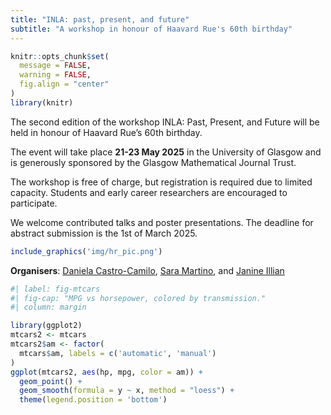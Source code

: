 ```yaml
---
title: "INLA: past, present, and future"
subtitle: "A workshop in honour of Haavard Rue's 60th birthday"
---
```

```r
knitr::opts_chunk$set(
  message = FALSE, 
  warning = FALSE,
  fig.align = "center"
)
library(knitr)
```

The second edition of the workshop INLA: Past, Present, and Future will be held in honour of Haavard Rue's 60th birthday. 

The event will take place **21-23 May 2025** in the University of Glasgow and is generously sponsored by the Glasgow Mathematical Journal Trust.

The workshop is free of charge, but registration is required due to limited capacity. Students and early career researchers are encouraged to participate.

We welcome contributed talks and poster presentations. The deadline for abstract submission is the 1st of March 2025.

```r
include_graphics('img/hr_pic.png')
```
**Organisers**: [Daniela Castro-Camilo](https://www.gla.ac.uk/schools/mathematicsstatistics/staff/danielacastrocamilo/){.external target="_blank"}, [Sara Martino](https://www.ntnu.edu/employees/sara.martino){.external target="_blank"}, and [Janine Illian](https://www.gla.ac.uk/schools/mathematicsstatistics/staff/janineillian/){.external target="_blank"}

```r
#| label: fig-mtcars
#| fig-cap: "MPG vs horsepower, colored by transmission."
#| column: margin

library(ggplot2)
mtcars2 <- mtcars
mtcars2$am <- factor(
  mtcars$am, labels = c('automatic', 'manual')
)
ggplot(mtcars2, aes(hp, mpg, color = am)) +
  geom_point() +
  geom_smooth(formula = y ~ x, method = "loess") +
  theme(legend.position = 'bottom')
```